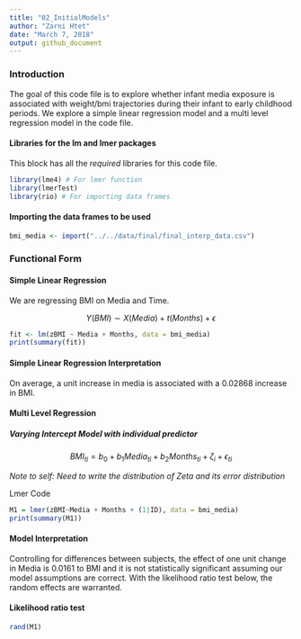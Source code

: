 ```yaml
---
title: "02_InitialModels"
author: "Zarni Htet"
date: "March 7, 2018"
output: github_document
---
```

### Introduction

The goal of this code file is to explore whether infant media exposure is associated with weight/bmi trajectories during their infant to early childhood periods. We explore a simple linear regression model and a multi level regression model in the code file.

#### Libraries for the lm and lmer packages

This block has all the *required* libraries for this code file.

```r
library(lme4) # For lmer function
library(lmerTest)
library(rio) # For importing data frames
```

#### Importing the data frames to be used
```r
bmi_media <- import("../../data/final/final_interp_data.csv")
```

### Functional Form

#### Simple Linear Regression

We are regressing BMI on Media and Time.

$$
Y(BMI) \sim X (Media)+ t (Months) + \epsilon   
$$

```r
fit <- lm(zBMI ~ Media + Months, data = bmi_media)
print(summary(fit))
```

#### Simple Linear Regression Interpretation

On average, a unit increase in media is associated with a 0.02868 increase in BMI. 

#### Multi Level Regression 

##### Varying Intercept Model with individual predictor

$$
BMI_{ti} = b_{0} + b_{1}Media_{ti} + b_{2}Months_{ti} + \zeta_{i} + \epsilon_{ti}
$$

*Note to self: Need to write the distribution of Zeta and its error distribution*

Lmer Code
```r
M1 = lmer(zBMI~Media + Months + (1|ID), data = bmi_media)
print(summary(M1))
```

#### Model Interpretation

Controlling for differences between subjects, the effect of one unit change in Media is 0.0161 to BMI and it is not statistically significant assuming our model assumptions are correct. With the likelihood ratio test below, the random effects are warranted.

#### Likelihood ratio test

```r
rand(M1)
```







